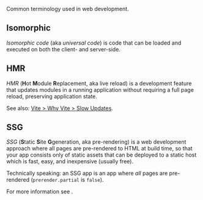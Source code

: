 
Common terminology used in web development.


## Isomorphic

*Isomorphic code* (aka *universal code*) is code that can be loaded and executed on both the client- and server-side.


## HMR

*HMR* (**H**ot **M**odule **R**eplacement, aka live reload) is a development feature that updates modules in a running application without requiring a full page reload, preserving application state.

See also: [Vite > Why Vite > Slow Updates](https://vite.dev/guide/why.html#slow-updates).


## SSG

*SSG* (**S**tatic **S**ite **G**generation, aka pre-rendering) is a web development approach where all pages are pre-rendered to HTML at build time, so that your app consists only of static assets that can be deployed to a static host which is fast, easy, and inexpensive (usually free).

Technically speaking: an SSG app is an app where *all* pages are pre-rendered (<Link href="/prerender#partial">`prerender.partial`</Link> is `false`).

For more information see <Link href="/pre-rendering" />.
